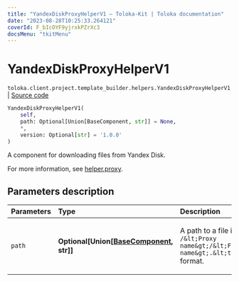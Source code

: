 ```yaml
---
title: "YandexDiskProxyHelperV1 — Toloka-Kit | Toloka documentation"
date: "2023-08-28T10:25:33.264121"
coverId: F_bIcOYF9yjrxkPZrXc3
docsMenu: "tkitMenu"
---
```


# YandexDiskProxyHelperV1

`toloka.client.project.template_builder.helpers.YandexDiskProxyHelperV1` | [Source code](https://github.com/Toloka/toloka-kit/blob/v1.2.1/src/client/project/template_builder/helpers.py#L240)

```python
YandexDiskProxyHelperV1(
    self,
    path: Optional[Union[BaseComponent, str]] = None,
    *,
    version: Optional[str] = '1.0.0'
)
```

A component for downloading files from Yandex&#160;Disk.

For more information, see [helper.proxy](/docs/template-builder/reference/helper.proxy).

## Parameters description

| Parameters | Type | Description |
| :----------| :----| :-----------|
`path`|**Optional\[Union\[[BaseComponent](/docs/toloka-kit/reference/toloka.client.project.template_builder.base.BaseComponent), str\]\]**|<p>A path to a file in the `/&lt;Proxy name&gt;/&lt;File name&gt;.&lt;type&gt;` format.</p>